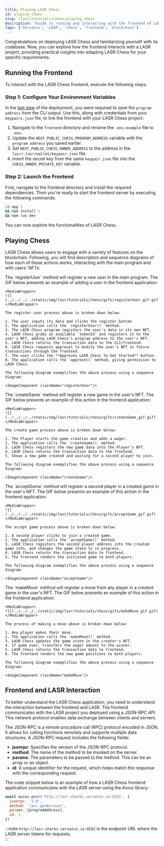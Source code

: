 ```yaml
---
title: Playing LASR Chess
id: playing_chess
slug: /lasr/tutorials/chess/playing_chess
description: "Guide to running and interacting with the frontend of LASR Chess, including practical insights into adapting the game for specific requirements."
tags: ['Versatus', 'LASR', 'chess', 'frontend', 'blockchain']
---
```



Congratulations on deploying LASR Chess and familiarizing yourself with its codebase. Now, you can explore how the frontend interacts with a LASR project, providing practical insights into adapting LASR Chess for your specific requirements.

## Running the Frontend

To interact with the LASR Chess frontend, execute the following steps:

### Step 1: Configure Your Environment Variables

In the [last step](/lasr/tutorials/chess/deploy#step-4-deploy-lasr-chess) of the deployment, you were required to save the `program address` from the CLI output. Use this, along with credentials from your `keypairs.json` file, to link the frontend with your LASR Chess project:

1. Navigate to the `frontend` directory and rename the `.env.example` file to `.env`.
3. Update the `NEXT_PUBLIC_CHESS_PROGRAM_ADDRESS` variable with the `program address` you saved earlier.
4. Set `NEXT_PUBLIC_CHESS_OWNER_ADDRESS` to the address in the `lasr/.lasr/wallet/keypair.json` file.
5. Insert the secret key from the same `keypair.json` file into the `CHESS_OWNER_PRIVATE_KEY` variable.

### Step 2: Launch the Frontend

First, navigate to the frontend directory and install the required dependencies. Then you're ready to start the frontend server by executing the following commands:

```sh copy
cd app \
&& npm install \
&& npm run dev
```

You can now explore the functionalities of LASR Chess.

## Playing Chess

LASR Chess allows users to engage with a variety of features on the blockchain. Following, you will find description and sequence diagrams of how each of these actions works, interacting with the main program and with users' NFTs:

<Tabs>

  <TabItem label="Register User" value="Register User">
    The `registerUser` method will register a new user in the main program. The GIF below presents an example of adding a user in the frontend application:

    <MediaWrapper>
    ![](../../../../static/img/lasr/tutorials/chess/gifs/registerUser_gif.gif)
    </MediaWrapper>

    The register user process above is broken down below:

    1. The user inputs its data and clicks the register button
    2. The application calls the `registerUser()` method.
    3. The LASR Chess program registers the user's data in its own NFT.
    4. LASR Chess grabs an available `tokenId` and registers it to the user's NFT, adding LASR Chess's program address to the user's NFT.
    5. LASR Chess returns the transaction data to the CLI/frontend.
    6. LASR Chess requests approval to modify the user's NFT in future transactions through the frontend.
    7. The user clicks the **Approves LASR Chess to Get Started** button.
    8. The application calls the `approve()` method, giving permission to LASR Chess.

    The following diagram exemplifies the above process using a sequence diagram:
    
    <ImageComponent className="registerUser"/>
  </TabItem>

  <TabItem label="Create Game" value="Create Game">
    The `createGame` method will register a new game in the user's NFT. The GIF below presents an example of this action in the frontend application:

    <MediaWrapper>
    ![](../../../../static/img/lasr/tutorials/chess/gifs/createGame_gif.gif)
    </MediaWrapper>

    The create game process above is broken down below:

    1. The Player starts the game creation and adds a wager.
    2. The application calls the `createGame()` method.
    3. LASR Chess registers the new game data into the Player's NFT.
    4. LASR Chess returns the transaction data to the frontend.
    5. Shows a new game created and waiting for a second player to join.

    The following diagram exemplifies the above process using a sequence diagram:
    
    <ImageComponent className="createGame"/>
  </TabItem>

  <TabItem label="Accept Game" value="Accept Game">
    The `acceptGame` method will register a second player in a created game in the user's NFT. The GIF below presents an example of this action in the frontend application:

    <MediaWrapper>
    ![](../../../../static/img/lasr/tutorials/chess/gifs/acceptGame_gif.gif)
    </MediaWrapper>

    The accept game process above is broken down below:

    1. A second player clicks to join a created game.
    2. The application calls the `acceptGame()` method.
    3. LASR Chess registers the second player address into the created game info, and changes the game state to in progress.
    4. LASR Chess returns the transaction data to frontend.
    5. The frontend renders the initiated game to both players.

    The following diagram exemplifies the above process using a sequence diagram:
    
    <ImageComponent className="acceptGame"/>
  </TabItem>

  <TabItem label="Make Move" value="Make Move">
    The `makeMove` method will register a move from any player in a created game in the user's NFT. The GIF below presents an example of this action in the frontend application:

    <MediaWrapper>
    ![](../../../../static/img/lasr/tutorials/chess/gifs/makeMove_gif.gif)
    </MediaWrapper>

    The process of making a move above is broken down below:

    1. Any player makes their move.
    2. The application calls the `makeMove()` method.
    3. LASR Chess updates the game state in the creator's NFT.
    4. If game over, transfers the wager amount to the winner.
    5. LASR Chess returns the transaction data to frontend.
    6. The frontend renders the new game positions to both players.

    The following diagram exemplifies the above process using a sequence diagram:
    
    <ImageComponent className="makeMove"/>
  </TabItem>

</Tabs>

## Frontend and LASR Interaction

To better understand the LASR Chess application, you need to understand the interaction between the frontend and LASR. The frontend communicates with the LASR project you deployed using a JSON-RPC API. This network protocol enables data exchange between clients and servers. 

The JSON-RPC is a remote procedure call (RPC) protocol encoded in JSON. It allows for calling functions remotely and supports multiple data structures. A JSON-RPC request includes the following fields:

- **jsonrpc**: Specifies the version of the JSON-RPC protocol. 
- **method**: The name of the method to be invoked on the server.
- **params**: The parameters to be passed to the method. This can be an array or an object.
- **id**: A unique identifier for the request, which helps match the response with the corresponding request.

The code snippet below is an example of how a LASR Chess frontend application communicates with the LASR server using the Axios library:

```js copy showLineNumbers
await axios.post('http://lasr-sharks.versatus.io:9292', {
  jsonrpc: '2.0',
  method: 'lasr_getAccount',
  params: [programAddress],
  id: 1,
})
```

:::note
`http://lasr-sharks.versatus.io:9292` is the endpoint URL where the LASR server listens for requests.  
:::